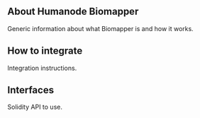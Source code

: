 
<Banner src={banner} />

## About Humanode Biomapper

Generic information about what Biomapper is and how it works.

<Cards>
  <Card title="About" href="about" />
  <Card title="Contract Addresses" href="contract-addresses" />
  <Card title="User Flow" href="user-flow" />
  <Card title="Generations" href="generations" />
</Cards>

## How to integrate

Integration instructions.

<Cards>
  <Card title="Biomapper SDK" href="integration/biomapper-sdk" />
  <Card
    title="Official Biomapper HTTP API"
    href="integration/official-biomapper-http-api"
  />
  <Card title="Indexers" href="integration/indexers" />
  <Card title="Bridges" href="integration/bridges" />
</Cards>

## Interfaces

Solidity API to use.

<Cards>
  <Card title="See interfaces at Biomapper SDK Docs" href="" />
</Cards>
